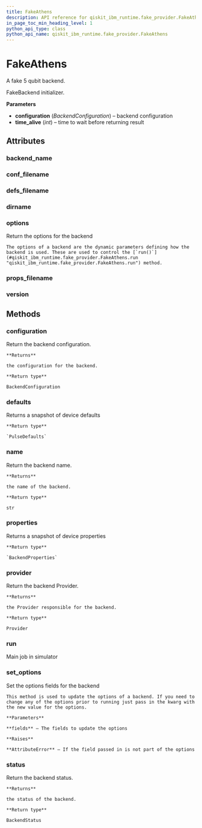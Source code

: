 ```yaml
---
title: FakeAthens
description: API reference for qiskit_ibm_runtime.fake_provider.FakeAthens
in_page_toc_min_heading_level: 1
python_api_type: class
python_api_name: qiskit_ibm_runtime.fake_provider.FakeAthens
---
```


# FakeAthens

<Class id="qiskit_ibm_runtime.fake_provider.FakeAthens" isDedicatedPage={true} github="https://github.com/Qiskit/qiskit-ibm-runtime/tree/main/qiskit_ibm_runtime/fake_provider/backends/athens/fake_athens.py#L31-L38" signature="FakeAthens" modifiers="class">
  A fake 5 qubit backend.

  FakeBackend initializer.

  **Parameters**

  *   **configuration** (*BackendConfiguration*) – backend configuration
  *   **time\_alive** (*int*) – time to wait before returning result

  ## Attributes

  ### backend\_name

  <Attribute id="qiskit_ibm_runtime.fake_provider.FakeAthens.backend_name" attributeValue="'fake_athens'" />

  ### conf\_filename

  <Attribute id="qiskit_ibm_runtime.fake_provider.FakeAthens.conf_filename" attributeValue="'conf_athens.json'" />

  ### defs\_filename

  <Attribute id="qiskit_ibm_runtime.fake_provider.FakeAthens.defs_filename" attributeValue="'defs_athens.json'" />

  ### dirname

  <Attribute id="qiskit_ibm_runtime.fake_provider.FakeAthens.dirname" attributeValue="'/home/runner/work/qiskit-ibm-runtime/qiskit-ibm-runtime/qiskit_ibm_runtime/fake_provider/backends/athens'" />

  ### options

  <Attribute id="qiskit_ibm_runtime.fake_provider.FakeAthens.options">
    Return the options for the backend

    The options of a backend are the dynamic parameters defining how the backend is used. These are used to control the [`run()`](#qiskit_ibm_runtime.fake_provider.FakeAthens.run "qiskit_ibm_runtime.fake_provider.FakeAthens.run") method.
  </Attribute>

  ### props\_filename

  <Attribute id="qiskit_ibm_runtime.fake_provider.FakeAthens.props_filename" attributeValue="'props_athens.json'" />

  ### version

  <Attribute id="qiskit_ibm_runtime.fake_provider.FakeAthens.version" attributeValue="1" />

  ## Methods

  ### configuration

  <Function id="qiskit_ibm_runtime.fake_provider.FakeAthens.configuration" signature="configuration()">
    Return the backend configuration.

    **Returns**

    the configuration for the backend.

    **Return type**

    BackendConfiguration
  </Function>

  ### defaults

  <Function id="qiskit_ibm_runtime.fake_provider.FakeAthens.defaults" github="https://github.com/Qiskit/qiskit-ibm-runtime/tree/main/qiskit_ibm_runtime/fake_provider/fake_pulse_backend.py#L29-L33" signature="defaults()">
    Returns a snapshot of device defaults

    **Return type**

    `PulseDefaults`
  </Function>

  ### name

  <Function id="qiskit_ibm_runtime.fake_provider.FakeAthens.name" signature="name()">
    Return the backend name.

    **Returns**

    the name of the backend.

    **Return type**

    str
  </Function>

  ### properties

  <Function id="qiskit_ibm_runtime.fake_provider.FakeAthens.properties" github="https://github.com/Qiskit/qiskit-ibm-runtime/tree/main/qiskit_ibm_runtime/fake_provider/fake_qasm_backend.py#L43-L47" signature="properties()">
    Returns a snapshot of device properties

    **Return type**

    `BackendProperties`
  </Function>

  ### provider

  <Function id="qiskit_ibm_runtime.fake_provider.FakeAthens.provider" signature="provider()">
    Return the backend Provider.

    **Returns**

    the Provider responsible for the backend.

    **Return type**

    Provider
  </Function>

  ### run

  <Function id="qiskit_ibm_runtime.fake_provider.FakeAthens.run" github="https://github.com/Qiskit/qiskit-ibm-runtime/tree/main/qiskit_ibm_runtime/fake_provider/fake_backend.py#L744-L775" signature="run(run_input, **kwargs)">
    Main job in simulator
  </Function>

  ### set\_options

  <Function id="qiskit_ibm_runtime.fake_provider.FakeAthens.set_options" signature="set_options(**fields)">
    Set the options fields for the backend

    This method is used to update the options of a backend. If you need to change any of the options prior to running just pass in the kwarg with the new value for the options.

    **Parameters**

    **fields** – The fields to update the options

    **Raises**

    **AttributeError** – If the field passed in is not part of the options
  </Function>

  ### status

  <Function id="qiskit_ibm_runtime.fake_provider.FakeAthens.status" signature="status()">
    Return the backend status.

    **Returns**

    the status of the backend.

    **Return type**

    BackendStatus
  </Function>
</Class>

